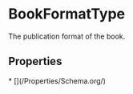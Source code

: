 # BookFormatType

The publication format of the book.

## Properties

<Grid>
* [](/Properties/Schema.org/)

</Grid>

